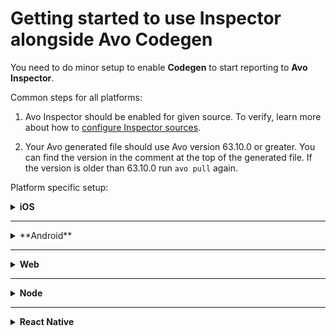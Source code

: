 # Getting started to use Inspector alongside Avo Codegen

You need to do minor setup to enable **Codegen** to start reporting to **Avo Inspector**.

Common steps for all platforms:

1. Avo Inspector should be enabled for given source. To verify, learn more about how to [configure Inspector sources](/inspector/configuring-inspector-sources).

2. Your Avo generated file should use Avo version 63.10.0 or greater. You can find the version in the comment at the top of the generated file. If the version is older than 63.10.0 run `avo pull` again.

Platform specific setup:

<details>
<summary>
  <strong>iOS</strong>
</summary>

Codegen on iOS automatically report to Avo Inspector since Avo version >=
`63.10.0` and Inspector SDK version >= `1.2.0`.

> Make sure `AvoInspector` dependency in your podfile is equal or greater than `1.2.0`.

> You can use your own separate instance of Avo Inspector as [described here](https://github.com/avohq/ios-avo-inspector) to analyze your tracking outside of Codegen, it will report the data correctly alongside Codegen.

</details>

---

<details>
<summary>**Android**</summary>
To enable Codegen to report to Avo Inspector automatically you would need to provide an instance of Avo Inspector, [check the quick start guide for how to create one](https://github.com/avohq/android-avo-inspector), when initializing Avo and use Avo version >= `63.10.0` and Avo Inspector SDK version >= `1.2.0`.

> Make sure `com.github.avohq:android-avo-inspector` dependency in your build.gradle file is equal or greater than `1.2.0`.

> Generated Avo file exposes **avoInspectorApiKey** constant that contains your Inspector API key.

This is how your Avo initialization code should look like:

```kotlin
import app.avo.inspector.AvoInspector
import app.avo.inspector.AvoInspectorEnv

val inspector = AvoInspector(avoInspectorApiKey,
    application, AvoInspectorEnv.Dev)

Avo.initAvoWithInspector(inspector, ...)
```

```java
import app.avo.inspector.AvoInspector;
import app.avo.inspector.AvoInspectorEnv;

AvoInspector inspector = new AvoInspector(StaticAvo.avoInspectorApiKey, getApplication(), AvoInspectorEnv.Dev);

Avo.initAvoWithInspector(..., inspector);
```

> You can use the same instance of Avo Inspector to analyze your tracking outside of Codegen, it will report the data correctly alongside Codegen.

</details>

---

<details>
<summary><strong>Web</strong></summary>
<p/>
To enable Codegen to report to Avo Inspector automatically you provide an instance of Inspector when initializing Avo. This requires Avo version >= `63.10.0` and Avo Inspector SDK version >= `1.2.0`. [Check the quick start guide for how to create an Avo Inspector instance](https://github.com/avohq/js-avo-inspector/).

> `avo-inspector` dependency in your package.json file should be equal or greater than 1.2.0.

> Generated Avo file exposes **avoInspectorApiKey** constant that contains your Inspector API key.

This is how your Avo initialization code should look like:

```javascript
const Inspector = require("avo-inspector");

const inspector = new Inspector.AvoInspector({
  apiKey: Avo.avoInspectorApiKey,
  env: Inspector.AvoInspectorEnv.Dev,
  version: "1.0.0",
  appName: "My App"
});
Avo.initAvo( { env: "dev", inspector: inspector}, ...);
```

```typescript
import * as Inspector from "avo-inspector";

const inspector = new Inspector.AvoInspector({
  apiKey: Avo.avoInspectorApiKey,
  env: Inspector.AvoInspectorEnv.Dev,
  version: "1.0.0",
  appName: "My App"
});
Avo.initAvo({ env: Avo.AvoEnv.Dev, inspector: inspector }, ...);
```

> You can use the same instance of Avo Inspector to analyze your tracking outside of Codegen, it will report the data correctly alongside Codegen.

</details>

---

<details>
<summary><strong>Node</strong></summary>
<p/>
To enable Codegen to report to Avo Inspector automatically you provide an instance of Inspector when initializing Avo. This requires Avo version >= `71.34.0` and Avo Inspector SDK version >= `0.1.0`. [Check the quick start guide for how to create an Avo Inspector instance](https://github.com/avohq/node-avo-inspector).

> `node-avo-inspector` dependency in your package.json file should be equal or greater than 0.1.0.

> Generated Avo file exposes **avoInspectorApiKey** constant that contains your Inspector API key.

This is how your Avo initialization code should look like:

```javascript
const Inspector = require("node-avo-inspector");

const inspector = new Inspector.AvoInspector({
  apiKey: Avo.avoInspectorApiKey,
  env: Inspector.AvoInspectorEnv.Dev,
  version: "1.0.0",
  appName: "My App"
});
Avo.initAvo( { env: "dev", inspector: inspector}, ...);
```

```typescript
import * as Inspector from "node-avo-inspector";

const inspector = new Inspector.AvoInspector({
  apiKey: Avo.avoInspectorApiKey,
  env: Inspector.AvoInspectorEnv.Dev,
  version: "1.0.0",
  appName: "My App"
});
Avo.initAvo({ env: Avo.AvoEnv.Dev, inspector: inspector }, ...);
```

> You can use the same instance of Avo Inspector to analyze your tracking outside of Codegen, it will report the data correctly alongside Codegen.

</details>

---

<details>
<summary><strong>React Native</strong></summary>
<p/>
To enable Codegen to report to Avo Inspector automatically you provide an instance of Inspector when initializing Avo. This requires Avo version >= `63.10.0` and Avo Inspector SDK version >= `1.2.0`. [Check the quick start guide for how to create an Avo Inspector instance](https://github.com/avohq/js-avo-inspector/tree/react-native-node-package).

> `react-native-avo-inspector` dependency in your package.json file should be equal or greater than 1.2.0.

> Generated Avo file exposes **avoInspectorApiKey** constant that contains your Inspector API key.

This is how your Avo initialization code should look like:

```javascript
const Inspector = require("react-native-avo-inspector/dist-native");

const inspector = new Inspector.AvoInspector({
  apiKey: Avo.avoInspectorApiKey,
  env: Inspector.AvoInspectorEnv.Dev,
  version: "1.0.0",
  appName: "My App"
});
Avo.initAvo( { env: "dev", inspector: inspector}, ...);
```

```typescript
import * as Inspector from "react-native-avo-inspector/dist-native";

const inspector = new Inspector.AvoInspector({
  apiKey: Avo.avoInspectorApiKey,
  env: Inspector.AvoInspectorEnv.Dev,
  version: "1.0.0",
  appName: "My App"
});
Avo.initAvo({ env: Avo.AvoEnv.Dev, inspector: inspector }, ...);
```

> You can use the same instance of Avo Inspector to analyze your tracking outside of Codegen, it will report the data correctly alongside Codegen.

</details>
